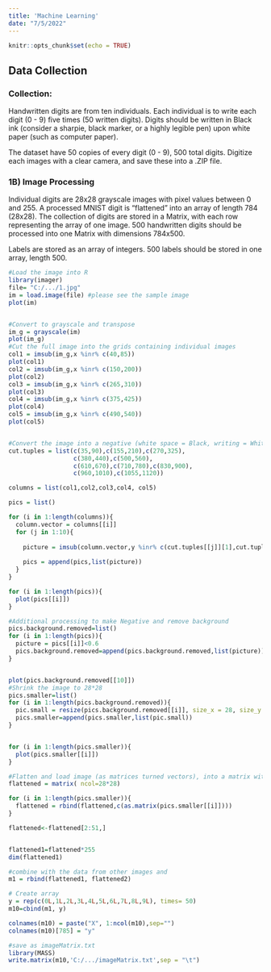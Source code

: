 ```yaml
---
title: 'Machine Learning'
date: "7/5/2022"
---
```


```r
knitr::opts_chunk$set(echo = TRUE)
```


## Data Collection


### Collection:

Handwritten digits are from ten individuals. Each individual is to write each digit (0 - 9) five times (50 written digits). Digits should be written in Black ink (consider a sharpie, black marker, or a highly legible pen) upon white paper (such as computer paper). 

The dataset have 50 copies of every digit (0 - 9), 500 total digits. Digitize each images with a clear camera, and save these into a .ZIP file. 

### 1B) Image Processing

Individual digits are 28x28 grayscale images with pixel values between 0 and 255. A processed MNIST digit is "flattened" into an array of length 784 (28x28). The collection of digits are stored in a Matrix, with each row representing the array of one image. 500 handwritten digits should be processed into one Matrix with dimensions 784x500.

Labels are stored as an array of integers. 500 labels should be stored in one array, length 500.


```r
#Load the image into R
library(imager)
file= "C:/.../1.jpg"
im = load.image(file) #please see the sample image
plot(im)


#Convert to grayscale and transpose
im_g = grayscale(im)
plot(im_g)
#Cut the full image into the grids containing individual images
col1 = imsub(im_g,x %inr% c(40,85))
plot(col1)
col2 = imsub(im_g,x %inr% c(150,200))
plot(col2)
col3 = imsub(im_g,x %inr% c(265,310))
plot(col3)
col4 = imsub(im_g,x %inr% c(375,425))
plot(col4)
col5 = imsub(im_g,x %inr% c(490,540))
plot(col5)


#Convert the image into a negative (white space = Black, writing = White)
cut.tuples = list(c(35,90),c(155,210),c(270,325),
                  c(380,440),c(500,560), 
                  c(610,670),c(710,780),c(830,900),
                  c(960,1010),c(1055,1120))

columns = list(col1,col2,col3,col4, col5)

pics = list()

for (i in 1:length(columns)){
  column.vector = columns[[i]]
  for (j in 1:10){
    
    picture = imsub(column.vector,y %inr% c(cut.tuples[[j]][1],cut.tuples[[j]][2]))
    
    pics = append(pics,list(picture))
  }
}

for (i in 1:length(pics)){
  plot(pics[[i]])
}

#Additional processing to make Negative and remove background
pics.background.removed=list()
for (i in 1:length(pics)){
  picture = pics[[i]]<0.6
  pics.background.removed=append(pics.background.removed,list(picture))
}


plot(pics.background.removed[[10]])
#Shrink the image to 28*28
pics.smaller=list()
for (i in 1:length(pics.background.removed)){
  pic.small = resize(pics.background.removed[[i]], size_x = 28, size_y = 28)
  pics.smaller=append(pics.smaller,list(pic.small))
}


for (i in 1:length(pics.smaller)){
  plot(pics.smaller[[i]])
}

#Flatten and load image (as matrices turned vectors), into a matrix with 28*28 columns and 24 rows
flattened = matrix( ncol=28*28)

for (i in 1:length(pics.smaller)){
  flattened = rbind(flattened,c(as.matrix(pics.smaller[[i]])))
}

flattened<-flattened[2:51,]


flattened1=flattened*255
dim(flattened1)

#combine with the data from other images and 
m1 = rbind(flattened1, flattened2)

# Create array
y = rep(c(0L,1L,2L,3L,4L,5L,6L,7L,8L,9L), times= 50)
m10=cbind(m1, y)

colnames(m10) = paste("X", 1:ncol(m10),sep="")
colnames(m10)[785] = "y"

#save as imageMatrix.txt
library(MASS)
write.matrix(m10,'C:/.../imageMatrix.txt',sep = "\t")


```
